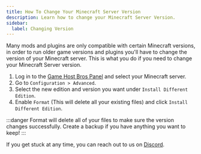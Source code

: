 ---
title: How To Change Your Minecraft Server Version
description: Learn how to change your Minecraft Server Version.
sidebar:
  label: Changing Version
---

Many mods and plugins are only compatible with certain Minecraft versions, in order to run older game versions and plugins you'll have to change the version of your Minecraft server. This is what you do if you need to change your Minecraft Server version.
<Steps>
  1. Log in to the [Game Host Bros Panel](https://panel.gamehostbros.com/) and select your Minecraft server.
  2. Go to `Configuration > Advanced`.
  3. Select the new edition and version you want under `Install Different Edition`.
  4. Enable `Format` (This will delete all your existing files) and click `Install Different Edition`.
</Steps>
:::danger
Format will delete all of your files to make sure the version changes successfully. Create a backup if you have anything you want to keep!
:::

If you get stuck at any time, you can reach out to us on [Discord](https://discord.gg/FN4XgbAwzr).
